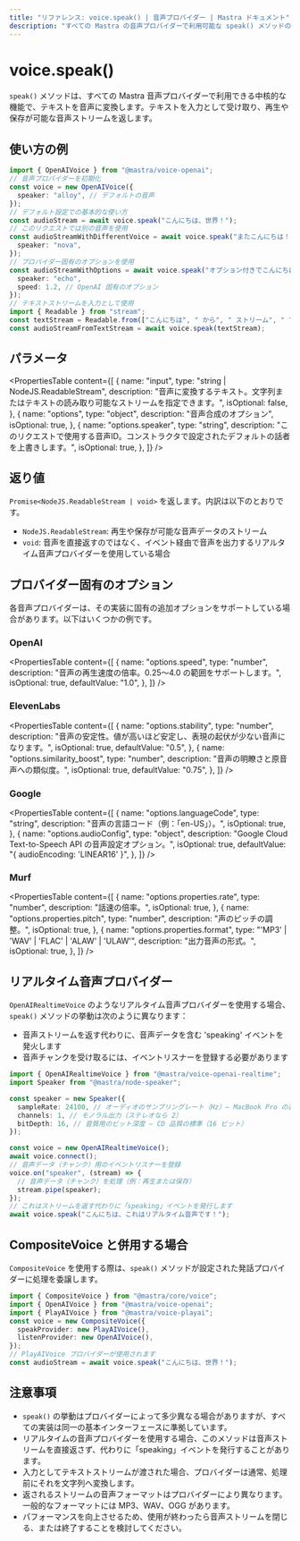 ```yaml
---
title: "リファレンス: voice.speak() | 音声プロバイダー | Mastra ドキュメント"
description: "すべての Mastra の音声プロバイダーで利用可能な speak() メソッドのリファレンス。テキストを音声に変換します。"
---
```


# voice.speak()

`speak()` メソッドは、すべての Mastra 音声プロバイダーで利用できる中核的な機能で、テキストを音声に変換します。テキストを入力として受け取り、再生や保存が可能な音声ストリームを返します。

## 使い方の例

```typescript
import { OpenAIVoice } from "@mastra/voice-openai";
// 音声プロバイダーを初期化
const voice = new OpenAIVoice({
  speaker: "alloy", // デフォルトの音声
});
// デフォルト設定での基本的な使い方
const audioStream = await voice.speak("こんにちは、世界！");
// このリクエストでは別の音声を使用
const audioStreamWithDifferentVoice = await voice.speak("またこんにちは！", {
  speaker: "nova",
});
// プロバイダー固有のオプションを使用
const audioStreamWithOptions = await voice.speak("オプション付きでこんにちは！", {
  speaker: "echo",
  speed: 1.2, // OpenAI 固有のオプション
});
// テキストストリームを入力として使用
import { Readable } from "stream";
const textStream = Readable.from(["こんにちは", " から", " ストリーム", " です！"]);
const audioStreamFromTextStream = await voice.speak(textStream);
```


## パラメータ

<PropertiesTable
  content={[
    {
      name: "input",
      type: "string | NodeJS.ReadableStream",
      description:
        "音声に変換するテキスト。文字列またはテキストの読み取り可能なストリームを指定できます。",
      isOptional: false,
    },
    {
      name: "options",
      type: "object",
      description: "音声合成のオプション",
      isOptional: true,
    },
    {
      name: "options.speaker",
      type: "string",
      description:
        "このリクエストで使用する音声ID。コンストラクタで設定されたデフォルトの話者を上書きします。",
      isOptional: true,
    },
  ]}
/>

## 返り値

`Promise<NodeJS.ReadableStream | void>` を返します。内訳は以下のとおりです。

- `NodeJS.ReadableStream`: 再生や保存が可能な音声データのストリーム
- `void`: 音声を直接返すのではなく、イベント経由で音声を出力するリアルタイム音声プロバイダーを使用している場合

## プロバイダー固有のオプション

各音声プロバイダーは、その実装に固有の追加オプションをサポートしている場合があります。以下はいくつかの例です。

### OpenAI

<PropertiesTable
  content={[
    {
      name: "options.speed",
      type: "number",
      description:
        "音声の再生速度の倍率。0.25〜4.0 の範囲をサポートします。",
      isOptional: true,
      defaultValue: "1.0",
    },
  ]}
/>

### ElevenLabs

<PropertiesTable
  content={[
    {
      name: "options.stability",
      type: "number",
      description:
        "音声の安定性。値が高いほど安定し、表現の起伏が少ない音声になります。",
      isOptional: true,
      defaultValue: "0.5",
    },
    {
      name: "options.similarity_boost",
      type: "number",
      description: "音声の明瞭さと原音声への類似度。",
      isOptional: true,
      defaultValue: "0.75",
    },
  ]}
/>

### Google

<PropertiesTable
  content={[
    {
      name: "options.languageCode",
      type: "string",
      description: "音声の言語コード（例：「en-US」）。",
      isOptional: true,
    },
    {
      name: "options.audioConfig",
      type: "object",
      description:
        "Google Cloud Text-to-Speech API の音声設定オプション。",
      isOptional: true,
      defaultValue: "{ audioEncoding: 'LINEAR16' }",
    },
  ]}
/>

### Murf

<PropertiesTable
  content={[
    {
      name: "options.properties.rate",
      type: "number",
      description: "話速の倍率。",
      isOptional: true,
    },
    {
      name: "options.properties.pitch",
      type: "number",
      description: "声のピッチの調整。",
      isOptional: true,
    },
    {
      name: "options.properties.format",
      type: "'MP3' | 'WAV' | 'FLAC' | 'ALAW' | 'ULAW'",
      description: "出力音声の形式。",
      isOptional: true,
    },
  ]}
/>

## リアルタイム音声プロバイダー

`OpenAIRealtimeVoice` のようなリアルタイム音声プロバイダーを使用する場合、`speak()` メソッドの挙動は次のように異なります：

* 音声ストリームを返す代わりに、音声データを含む &#39;speaking&#39; イベントを発火します
* 音声チャンクを受け取るには、イベントリスナーを登録する必要があります

```typescript
import { OpenAIRealtimeVoice } from "@mastra/voice-openai-realtime";
import Speaker from "@mastra/node-speaker";

const speaker = new Speaker({
  sampleRate: 24100, // オーディオのサンプリングレート（Hz）— MacBook Pro の高音質の標準値
  channels: 1, // モノラル出力（ステレオなら 2）
  bitDepth: 16, // 音質用のビット深度 — CD 品質の標準（16 ビット）
});

const voice = new OpenAIRealtimeVoice();
await voice.connect();
// 音声データ（チャンク）用のイベントリスナーを登録
voice.on("speaker", (stream) => {
  // 音声データ（チャンク）を処理（例：再生または保存）
  stream.pipe(speaker);
});
// これはストリームを返す代わりに「speaking」イベントを発行します
await voice.speak("こんにちは、これはリアルタイム音声です！");
```


## CompositeVoice と併用する場合

`CompositeVoice` を使用する際は、`speak()` メソッドが設定された発話プロバイダーに処理を委譲します。

```typescript
import { CompositeVoice } from "@mastra/core/voice";
import { OpenAIVoice } from "@mastra/voice-openai";
import { PlayAIVoice } from "@mastra/voice-playai";
const voice = new CompositeVoice({
  speakProvider: new PlayAIVoice(),
  listenProvider: new OpenAIVoice(),
});
// PlayAIVoice プロバイダーが使用されます
const audioStream = await voice.speak("こんにちは、世界！");
```


## 注意事項

- `speak()` の挙動はプロバイダーによって多少異なる場合がありますが、すべての実装は同一の基本インターフェースに準拠しています。
- リアルタイムの音声プロバイダーを使用する場合、このメソッドは音声ストリームを直接返さず、代わりに「speaking」イベントを発行することがあります。
- 入力としてテキストストリームが渡された場合、プロバイダーは通常、処理前にそれを文字列へ変換します。
- 返されるストリームの音声フォーマットはプロバイダーにより異なります。一般的なフォーマットには MP3、WAV、OGG があります。
- パフォーマンスを向上させるため、使用が終わったら音声ストリームを閉じる、または終了することを検討してください。
